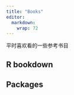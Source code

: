 ```yaml
---
title: "Books"
editor: 
  markdown: 
    wrap: 72
---
```

平时喜欢看的一些参考书目

## R bookdown


## Packages
